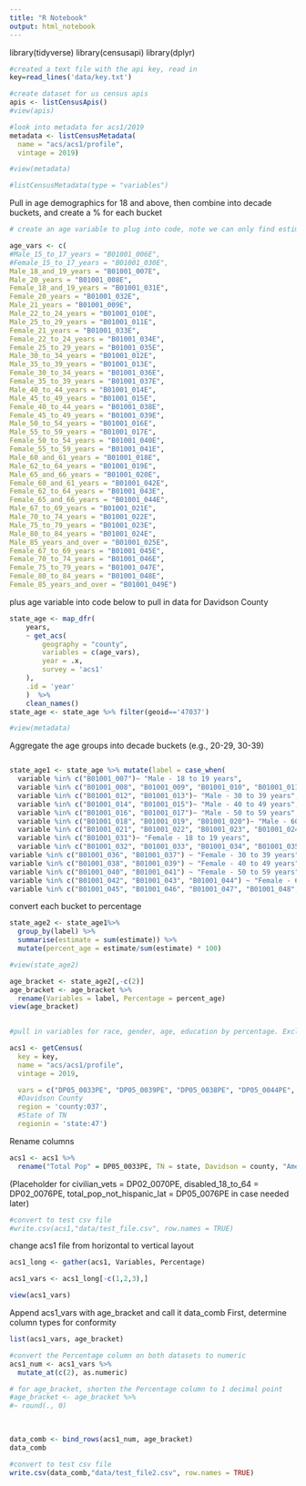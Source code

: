---
title: "R Notebook"
output: html_notebook
---


library(tidyverse)
library(censusapi)
library(dplyr)

```{r}
#created a text file with the api key, read in
key=read_lines('data/key.txt')
```
```{r}
#create dataset for us census apis
apis <- listCensusApis()
#view(apis)
```
```{r}
#look into metadata for acs1/2019
metadata <- listCensusMetadata(
  name = "acs/acs1/profile",
  vintage = 2019)
```


```{r}
#view(metadata)
```
```{r}
#listCensusMetadata(type = "variables")
```

Pull in age demographics for 18 and above, then combine into decade buckets, and create a % for each bucket
```{r}

# create an age variable to plug into code, note we can only find estimates and not percentages for age & sex

age_vars <- c(
#Male_15_to_17_years = "B01001_006E",
#Female_15_to_17_years = "B01001_030E",
Male_18_and_19_years = "B01001_007E",
Male_20_years = "B01001_008E",
Female_18_and_19_years = "B01001_031E",
Female_20_years = "B01001_032E",
Male_21_years = "B01001_009E",
Male_22_to_24_years = "B01001_010E",
Male_25_to_29_years = "B01001_011E",
Female_21_years = "B01001_033E",
Female_22_to_24_years = "B01001_034E",
Female_25_to_29_years = "B01001_035E",
Male_30_to_34_years = "B01001_012E",
Male_35_to_39_years = "B01001_013E",
Female_30_to_34_years = "B01001_036E",
Female_35_to_39_years = "B01001_037E",
Male_40_to_44_years = "B01001_014E",
Male_45_to_49_years = "B01001_015E",
Female_40_to_44_years = "B01001_038E",
Female_45_to_49_years = "B01001_039E",
Male_50_to_54_years = "B01001_016E",
Male_55_to_59_years = "B01001_017E",
Female_50_to_54_years = "B01001_040E",
Female_55_to_59_years = "B01001_041E",
Male_60_and_61_years = "B01001_018E",
Male_62_to_64_years = "B01001_019E",
Male_65_and_66_years = "B01001_020E",
Female_60_and_61_years = "B01001_042E",
Female_62_to_64_years = "B01001_043E",
Female_65_and_66_years = "B01001_044E",
Male_67_to_69_years = "B01001_021E",
Male_70_to_74_years = "B01001_022E",
Male_75_to_79_years = "B01001_023E",
Male_80_to_84_years = "B01001_024E",
Male_85_years_and_over = "B01001_025E",
Female_67_to_69_years = "B01001_045E",
Female_70_to_74_years = "B01001_046E",
Female_75_to_79_years = "B01001_047E",
Female_80_to_84_years = "B01001_048E",
Female_85_years_and_over = "B01001_049E")


```
plus age variable into code below to pull in data for Davidson County
```{r}
state_age <- map_dfr(
    years,
    ~ get_acs(
        geography = "county",
        variables = c(age_vars),
        year = .x,
        survey = 'acs1'
    ),
    .id = 'year'
    )  %>% 
    clean_names()
state_age <- state_age %>% filter(geoid=='47037')

#view(metadata)
```

Aggregate the age groups into decade buckets (e.g., 20-29, 30-39) 
```{r}
```
```{r}
state_age1 <- state_age %>% mutate(label = case_when(
  variable %in% c("B01001_007")~ "Male - 18 to 19 years",
  variable %in% c("B01001_008", "B01001_009", "B01001_010", "B01001_011")~ "Male - 20 to 29 years",
  variable %in% c("B01001_012", "B01001_013")~ "Male - 30 to 39 years",
  variable %in% c("B01001_014", "B01001_015")~ "Male - 40 to 49 years",
  variable %in% c("B01001_016", "B01001_017")~ "Male - 50 to 59 years",
  variable %in% c("B01001_018", "B01001_019", "B01001_020")~ "Male - 60 to 66 years",
  variable %in% c("B01001_021", "B01001_022", "B01001_023", "B01001_024", "B01001_025")~ "Male - 67 and over", 
  variable %in% c("B01001_031")~ "Female - 18 to 19 years",
  variable %in% c("B01001_032", "B01001_033", "B01001_034", "B01001_035")~ "Female - 20 to 29 years",
variable %in% c("B01001_036", "B01001_037") ~ "Female - 30 to 39 years",
variable %in% c("B01001_038", "B01001_039") ~ "Female - 40 to 49 years",
variable %in% c("B01001_040", "B01001_041") ~ "Female - 50 to 59 years",
variable %in% c("B01001_042", "B01001_043", "B01001_044") ~ "Female - 60 to 66 years",
variable %in% c("B01001_045", "B01001_046", "B01001_047", "B01001_048", "B01001_049") ~ "Female - 67 and over"))


```
convert each bucket to percentage 
```{r}
state_age2 <- state_age1%>% 
  group_by(label) %>% 
  summarise(estimate = sum(estimate)) %>% 
  mutate(percent_age = estimate/sum(estimate) * 100)

#view(state_age2)


```


```{r}
age_bracket <- state_age2[,-c(2)]
age_bracket <- age_bracket %>% 
  rename(Variables = label, Percentage = percent_age)
view(age_bracket)
 
```

```{r}
#pull in variables for race, gender, age, education by percentage. Exclude #disability, veteran, sexual orientation (diff data source for sex orient)

acs1 <- getCensus(
  key = key,
  name = "acs/acs1/profile", 
  vintage = 2019,

  vars = c("DP05_0033PE", "DP05_0039PE", "DP05_0038PE", "DP05_0044PE", "DP05_0052PE","DP05_0037PE", "DP05_0035PE", "DP05_0027PE", "DP05_0026PE", "DP05_0071PE", "DP02_0060PE", "DP02_0067PE", "DP02_0063PE", "DP02_0064PE", "DP02_0065PE", "DP02_0066PE", "DP05_0057PE"),
  #Davidson County
  region = 'county:037', 
  #State of TN
  regionin = 'state:47') 

```
Rename columns
```{r}
acs1 <- acs1 %>% 
  rename("Total Pop" = DP05_0033PE, TN = state, Davidson = county, "American Indian and Alaska Native" = DP05_0039PE, Asian = DP05_0044PE, "Black or African American" = DP05_0038PE, "Native Hawaiian and Other Pacific Islander" = DP05_0052PE, "White Alone" = DP05_0037PE, "Hispanic or Latino" = DP05_0071PE, "Two or more races" = DP05_0035PE, "Male - 18 and over" = DP05_0026PE, "Female - 18 and over" = DP05_0027PE, "Less than 9th Grade" = DP02_0060PE, "High school graduate (includes equivalency)" = DP02_0067PE, "Some college, no degree" = DP02_0063PE, "Associate's degree" = DP02_0064PE, "Bachelor's degree" = DP02_0065PE, "Graduate/Professional Degree" = DP02_0066PE, "Other Race" = DP05_0057PE)
```
(Placeholder for civilian_vets = DP02_0070PE, disabled_18_to_64 = DP02_0076PE, total_pop_not_hispanic_lat = DP05_0076PE in case needed later)

```{r}
#convert to test csv file
#write.csv(acs1,"data/test_file.csv", row.names = TRUE)
```
change acs1 file from horizontal to vertical layout

```{r}
acs1_long <- gather(acs1, Variables, Percentage)

```
```{r}
acs1_vars <- acs1_long[-c(1,2,3),]
```
```{r}
view(acs1_vars)
```
Append acs1_vars with age_bracket and call it data_comb
First, determine column types for conformity
```{r}
list(acs1_vars, age_bracket)
```
```{r}
#convert the Percentage column on both datasets to numeric
acs1_num <- acs1_vars %>% 
  mutate_at(c(2), as.numeric)

```

```{r}
# for age_bracket, shorten the Percentage column to 1 decimal point
#age_bracket <- age_bracket %>% 
#~ round(., 0)
  
  
```


```{r}
data_comb <- bind_rows(acs1_num, age_bracket)
data_comb
```
```{r}
#convert to test csv file
write.csv(data_comb,"data/test_file2.csv", row.names = TRUE)
```

